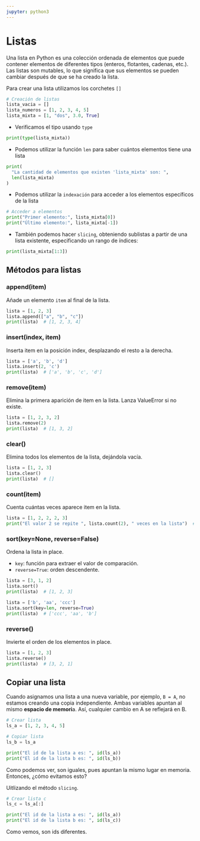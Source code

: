 ```yaml
---
jupyter: python3
---
```


# Listas

Una lista en Python es una colección ordenada de elementos que puede contener elementos de diferentes tipos (enteros, flotantes, cadenas, etc.). Las listas son mutables, lo que significa que sus elementos se pueden cambiar después de que se ha creado la lista.

Para crear una lista utilizamos los corchetes `[]`

```python
# Creación de listas
lista_vacia = []
lista_numeros = [1, 2, 3, 4, 5]
lista_mixta = [1, "dos", 3.0, True]
```

- Verificamos el tipo usando `type`

```python
print(type(lista_mixta))
```

- Podemos utilizar la función `len` para saber cuántos elementos tiene una lista

```python
print(
  "La cantidad de elementos que existen 'lista_mixta' son: ", 
  len(lista_mixta)
)
```

- Podemos utilizar la `indexación` para acceder a los elementos específicos de la lista

```python
# Acceder a elementos
print("Primer elemento:", lista_mixta[0])
print("Último elemento:", lista_mixta[-1])
```

- También podemos hacer `slicing`, obteniendo sublistas a partir de una lista existente, especificando un rango de índices:

```python
print(lista_mixta[1:3]) 
```

## Métodos para listas

### append(item) {.unnumbered}
Añade un elemento `item` al final de la lista.

```python
lista = [1, 2, 3]
lista.append(["a", "b", "c"])
print(lista)  # [1, 2, 3, 4]
```


### insert(index, item) {.unnumbered}
Inserta item en la posición index, desplazando el resto a la derecha.

```python
lista = ['a', 'b', 'd']
lista.insert(2, 'c')
print(lista)  # ['a', 'b', 'c', 'd']
```


### remove(item) {.unnumbered}
Elimina la primera aparición de item en la lista. Lanza ValueError si no existe.

```python
lista = [1, 2, 3, 2]
lista.remove(2)
print(lista)  # [1, 3, 2]
```


### clear() {.unnumbered}
Elimina todos los elementos de la lista, dejándola vacía.

```python
lista = [1, 2, 3]
lista.clear()
print(lista)  # []
```


### count(item) {.unnumbered}
Cuenta cuántas veces aparece item en la lista.

```python
lista = [1, 2, 2, 2, 3]
print("El valor 2 se repite ", lista.count(2), " veces en la lista")  # 3
```


### sort(key=None, reverse=False) {.unnumbered}
Ordena la lista in place.

- `key`: función para extraer el valor de comparación.
- `reverse=True`: orden descendente.

```python
lista = [3, 1, 2]
lista.sort()
print(lista)  # [1, 2, 3]

lista = ['b', 'aa', 'ccc']
lista.sort(key=len, reverse=True)
print(lista)  # ['ccc', 'aa', 'b']
```

### reverse() {.unnumbered}
Invierte el orden de los elementos in place.

```python
lista = [1, 2, 3]
lista.reverse()
print(lista)  # [3, 2, 1]
```

## Copiar una lista

::: {.callout-note}
Cuando asignamos una lista a una nueva variable, por ejemplo, `B = A`, no estamos creando una copia independiente. Ambas variables apuntan al mismo **espacio de memori**a. Así, cualquier cambio en A se reflejará en B.
:::

```python
# Crear lista
ls_a = [1, 2, 3, 4, 5]

# Copiar lista
ls_b = ls_a

print("El id de la lista a es: ", id(ls_a))
print("El id de la lista b es: ", id(ls_b))
```

Como podemos ver, son iguales, pues apuntan la mismo lugar en memoria. Entonces, ¿cómo evitamos esto?

Uitlizando el método `slicing`.

```python
# Crear lista c
ls_c = ls_a[:]

print("El id de la lista a es: ", id(ls_a))
print("El id de la lista b es: ", id(ls_c))
```

Como vemos, son ids diferentes.